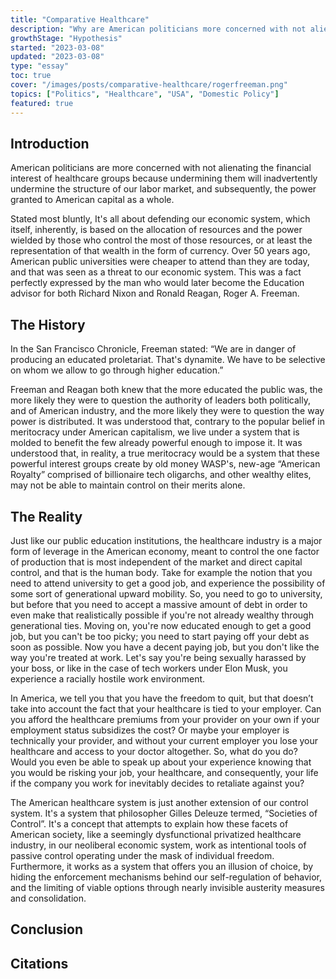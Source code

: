 ```yaml
---
title: "Comparative Healthcare"
description: "Why are American politicians more concerned with not alienating financial interest when it comes to healthcare?"
growthStage: "Hypothesis"
started: "2023-03-08"
updated: "2023-03-08"
type: "essay"
toc: true
cover: "/images/posts/comparative-healthcare/rogerfreeman.png"
topics: ["Politics", "Healthcare", "USA", "Domestic Policy"]
featured: true
---
```

<InDevelopment />


<h2 >Introduction</h2 >
<IntroParagraph >
  American politicians are more concerned with not alienating the financial interest of healthcare groups because undermining them will inadvertently undermine the structure of our labor market, and
  subsequently, the power granted to American capital as a whole.
</IntroParagraph >

Stated most bluntly, It's all about defending our economic system, which itself, inherently, is based on the allocation of resources and the power wielded by those who control the most of those
resources, or at least the representation of that wealth in the form of currency. Over 50 years ago, American public universities were cheaper to attend than they are today, and that was seen as a
threat to our economic system. This was a fact perfectly expressed by the man who would later become the Education advisor for both Richard Nixon and Ronald Reagan, Roger A. Freeman.

<ImageFrame src = "/images/posts/comparative-healthcare/rogerfreeman.png" alt = "Roger Freeman" width = "500px" height = "300px" />
<h2 >The History</h2 >
In the San Francisco Chronicle, Freeman stated:
“We are in danger of producing an educated proletariat. That's dynamite. We have to be selective on whom we allow to go through higher education.”

Freeman and Reagan both knew that the more educated the public was, the more likely they were to question the authority of leaders both politically, and of American industry, and the more likely
they were to question the way power is distributed. It was understood that, contrary to the popular belief in meritocracy under American capitalism, we live under a system that is molded to
benefit the few already powerful enough to impose it. It was understood that, in reality, a true meritocracy would be a system that these powerful interest groups create by old money WASP's,
new-age “American Royalty” comprised of billionaire tech oligarchs, and other wealthy elites, may not be able to maintain control on their merits alone.

<h2 >The Reality</h2 >
Just like our public education institutions, the healthcare industry is a major form of leverage in the American economy, meant to control the one factor of production that is most independent of
the market and direct capital control, and that is the human body. Take for example the notion that you need to attend university to get a good job, and experience the possibility of some sort of
generational upward mobility. So, you need to go to university, but before that you need to accept a massive amount of debt in order to even make that realistically possible if you're not already
wealthy through generational ties. Moving on, you're now educated enough to get a good job, but you can't be too picky; you need to start paying off your debt as soon as possible. Now you have a
decent paying job, but you don't like the way you're treated at work. Let's say you're being sexually harassed by your boss, or like in the case of tech workers under Elon Musk, you experience a
racially hostile work environment.

In America, we tell you that you have the freedom to quit, but that doesn’t take into account the fact that your healthcare is tied to your employer. Can you afford the healthcare premiums from
your provider on your own if your employment status subsidizes the cost? Or maybe your employer is technically your provider, and without your current employer you lose your healthcare and
access to your doctor altogether. So, what do you do? Would you even be able to speak up about your experience knowing that you would be risking your job, your healthcare, and consequently, your
life if the company you work for inevitably decides to retaliate against you?

The American healthcare system is just another extension of our control system. It's a system that philosopher Gilles Deleuze termed, “Societies of Control”. It's a concept that attempts to
explain how these facets of American society, like a seemingly dysfunctional privatized healthcare industry, in our neoliberal economic system, work as intentional tools of passive control
operating under the mask of individual freedom. Furthermore, it works as a system that offers you an illusion of choice, by hiding the enforcement mechanisms behind our self-regulation of
behavior, and the limiting of viable options through nearly invisible austerity measures and consolidation.


<h2 >Conclusion</h2 >



<h2 >Citations</h2 >


<InDevelopment />
